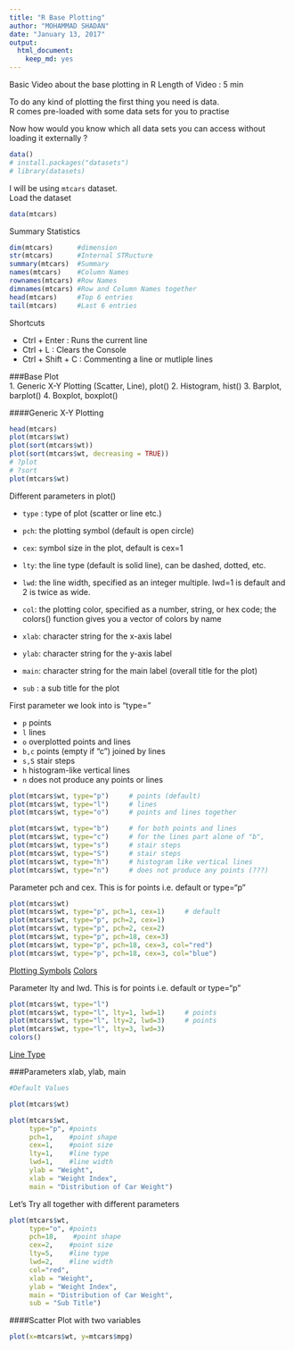 ```yaml
---
title: "R Base Plotting"
author: "MOHAMMAD SHADAN"
date: "January 13, 2017"
output: 
  html_document: 
    keep_md: yes
---
```

Basic Video about the base plotting in R
Length of Video : 5 min

To do any kind of plotting the first thing you need is data.    
R comes pre-loaded with some data sets for you to practise    

Now how would you know which all data sets you can access without loading it externally ?    


```r
data()
# install.packages("datasets")
# library(datasets)
```

I will be using `mtcars` dataset.    
Load the dataset

```r
data(mtcars)
```

Summary Statistics
```r
dim(mtcars)      #dimension
str(mtcars)      #Internal STRucture
summary(mtcars)  #Summary
names(mtcars)    #Column Names
rownames(mtcars) #Row Names
dimnames(mtcars) #Row and Column Names together
head(mtcars)     #Top 6 entries
tail(mtcars)     #Last 6 entries
```

Shortcuts

- Ctrl + Enter : Runs the current line
- Ctrl + L     : Clears the Console
- Ctrl + Shift + C : Commenting a line or mutliple lines

###Base Plot   
1. Generic X-Y Plotting (Scatter, Line), plot()
2. Histogram, hist()
3. Barplot, barplot()
4. Boxplot, boxplot()

####Generic X-Y Plotting

```r
head(mtcars)
plot(mtcars$wt)
plot(sort(mtcars$wt))
plot(sort(mtcars$wt, decreasing = TRUE))
# ?plot
# ?sort
plot(mtcars$wt)
```

Different parameters in plot()

- `type` : type of plot (scatter or line etc.)

- `pch`: the plotting symbol (default is open circle)
- `cex`: symbol size in the plot, default is cex=1

- `lty`: the line type (default is solid line), can be dashed, dotted, etc.
- `lwd`: the line width, specified as an integer multiple. lwd=1 is default and 2 is twice as wide.

- `col`: the plotting color, specified as a number, string, or hex code; the colors() function gives  you a vector of colors by name

- `xlab`: character string for the x-axis label
- `ylab`: character string for the y-axis label
- `main`: character string for the main label (overall title for the plot)
- `sub` : a sub title for the plot

First parameter we look into is "type="    

- `p`	    points
- `l`	    lines
- `o`    overplotted points and lines
- `b,c` 	  points (empty if "c") joined by lines
- `s,S` 	  stair steps
- `h`	    histogram-like vertical lines
- `n`	    does not produce any points or lines


```r
plot(mtcars$wt, type="p")     # points (default)
plot(mtcars$wt, type="l")     # lines
plot(mtcars$wt, type="o")     # points and lines together

plot(mtcars$wt, type="b")     # for both points and lines
plot(mtcars$wt, type="c")     # for the lines part alone of "b",
plot(mtcars$wt, type="s")     # stair steps
plot(mtcars$wt, type="S")     # stair steps
plot(mtcars$wt, type="h")     # histogram like vertical lines
plot(mtcars$wt, type="n")     # does not produce any points (???)
```

Parameter pch and cex. This is for points i.e. default or type="p"
```r
plot(mtcars$wt)
plot(mtcars$wt, type="p", pch=1, cex=1)     # default
plot(mtcars$wt, type="p", pch=2, cex=1) 
plot(mtcars$wt, type="p", pch=2, cex=2) 
plot(mtcars$wt, type="p", pch=18, cex=3) 
plot(mtcars$wt, type="p", pch=18, cex=3, col="red")
plot(mtcars$wt, type="p", pch=18, cex=3, col="blue")
```

[Plotting Symbols](http://www.statmethods.net/advgraphs/parameters.html)
[Colors](http://www.stat.columbia.edu/~tzheng/files/Rcolor.pdf)

Parameter lty and lwd. This is for points i.e. default or type="p"
```r
plot(mtcars$wt, type="l")
plot(mtcars$wt, type="l", lty=1, lwd=1)     # points
plot(mtcars$wt, type="l", lty=2, lwd=3)     # points
plot(mtcars$wt, type="l", lty=3, lwd=3)
colors()
```
[Line Type](http://www.statmethods.net/advgraphs/parameters.html)

###Parameters xlab, ylab, main

```r
#Default Values

plot(mtcars$wt)

plot(mtcars$wt,
     type="p", #points
     pch=1,    #point shape
     cex=1,    #point size
     lty=1,    #line type
     lwd=1,    #line width
     ylab = "Weight",
     xlab = "Weight Index",
     main = "Distribution of Car Weight")
```

Let's Try all together with different parameters
```r
plot(mtcars$wt,
     type="o", #points
     pch=18,    #point shape
     cex=2,    #point size
     lty=5,    #line type
     lwd=2,    #line width
     col="red",
     xlab = "Weight",
     ylab = "Weight Index",
     main = "Distribution of Car Weight",
     sub = "Sub Title")
```
####Scatter Plot with two variables
```r
plot(x=mtcars$wt, y=mtcars$mpg)
```
